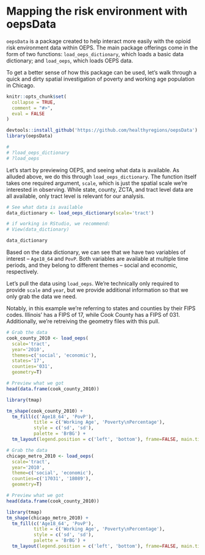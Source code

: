 # Mapping the risk environment with oepsData

`oepsData` is a package created to help interact more easily with the opioid risk environment data within OEPS. The main package offerings come in the form of two functions: `load_oeps_dictionary`, which loads a basic data dictionary; and `load_oeps`, which loads OEPS data. 

To get a better sense of how this package can be used, let's walk through a quick and dirty spatial investigation of poverty and working age population in Chicago.

```r
knitr::opts_chunk$set(
  collapse = TRUE,
  comment = "#>",
  eval = FALSE
)
```

```r
devtools::install_github('https://github.com/healthyregions/oepsData')
library(oepsData)
```

```r
# 
# ?load_oeps_dictionary
# ?load_oeps
```

Let's start by previewing OEPS, and seeing what data is available. As alluded above, we do this through `load_oeps_dictionary`. The function itself takes one required argument, `scale`, which is just the spatial scale we're interested in observing. While state, county, ZCTA, and tract level data are all available, only tract level is relevant for our analysis.

```r
# See what data is available
data_dictionary <- load_oeps_dictionary(scale='tract')

# if working in RStudio, we recommend:
# View(data_dictionary)

data_dictionary
```

Based on the data dictionary, we can see that we have two variables of interest -- `Age18_64` and `PovP`. Both variables are available at multiple time periods, and they belong to different themes -- social and economic, respectively. 

Let's pull the data using `load_oeps`. We're technically only required to provide `scale` and `year`, but we provide additional information so that we only grab the data we need.

Notably, in this example we're referring to states and counties by their FIPS codes. Illinois' has a FIPS of 17, while Cook County has a FIPS of 031. Additionally, we're retreiving the geometry files with this pull.

```r
# Grab the data
cook_county_2010 <- load_oeps(
  scale='tract', 
  year='2010', 
  themes=c('social', 'economic'), 
  states='17', 
  counties='031',
  geometry=T)

# Preview what we got
head(data.frame(cook_county_2010))
```

```r
library(tmap)

tm_shape(cook_county_2010) + 
  tm_fill(c('Age18_64', 'PovP'), 
          title = c('Working Age', 'Poverty\nPercentage'),
          style = c('sd', 'sd'),
          palette = 'BrBG') + 
  tm_layout(legend.position = c('left', 'bottom'), frame=FALSE, main.title = 'Fewer workers correlates with higher poverty in Cook')
```

```r
# Grab the data
chicago_metro_2010 <- load_oeps(
  scale='tract', 
  year='2010', 
  theme=c('social', 'economic'), 
  counties=c('17031', '18089'),
  geometry=T)

# Preview what we got
head(data.frame(cook_county_2010))
```

```r
library(tmap)
tm_shape(chicago_metro_2010) + 
  tm_fill(c('Age18_64', 'PovP'), 
          title = c('Working Age', 'Poverty\nPercentage'),
          style = c('sd', 'sd'),
          palette = 'BrBG') + 
  tm_layout(legend.position = c('left', 'bottom'), frame=FALSE, main.title = 'Fewer workers correlates with higher poverty near Chi')
```
